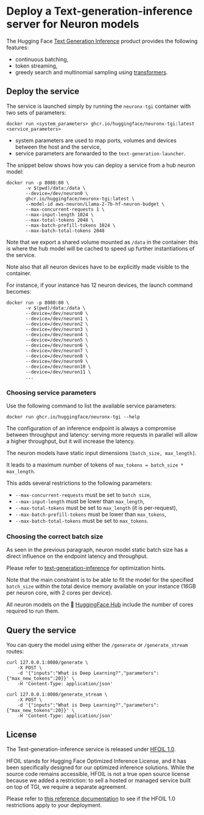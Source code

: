 <!---
Copyright 2023 The HuggingFace Team. All rights reserved.

Licensed under the Apache License, Version 2.0 (the "License");
you may not use this file except in compliance with the License.
You may obtain a copy of the License at

    http://www.apache.org/licenses/LICENSE-2.0

Unless required by applicable law or agreed to in writing, software
distributed under the License is distributed on an "AS IS" BASIS,
WITHOUT WARRANTIES OR CONDITIONS OF ANY KIND, either express or implied.
See the License for the specific language governing permissions and
limitations under the License.
-->
# Deploy a Text-generation-inference server for Neuron models

The Hugging Face [Text Generation Inference](https://github.com/huggingface/text-generation-inference) product provides the following features:

- continuous batching,
- token streaming,
- greedy search and multinomial sampling using [transformers](https://huggingface.co/docs/transformers/generation_strategies#customize-text-generation).


## Deploy the service

The service is launched simply by running the `neuronx-tgi` container with two sets of parameters:

```shell
docker run <system_parameters> ghcr.io/huggingface/neuronx-tgi:latest <service_parameters>
```

- system parameters are used to map ports, volumes and devices between the host and the service,
- service parameters are forwarded to the `text-generation-launcher`.

The snippet below shows how you can deploy a service from a hub neuron model:

```shell
docker run -p 8080:80 \
       -v $(pwd)/data:/data \
       --device=/dev/neuron0 \
       ghcr.io/huggingface/neuronx-tgi:latest \
       --model-id aws-neuron/Llama-2-7b-hf-neuron-budget \
       --max-concurrent-requests 1 \
       --max-input-length 1024 \
       --max-total-tokens 2048 \
       --max-batch-prefill-tokens 1024 \
       --max-batch-total-tokens 2048
```

Note that we export a shared volume mounted as `/data` in the container: this is where the hub model will be cached to
speed up further instantiations of the service.

Note also that all neuron devices have to be explicitly made visible to the container.

For instance, if your instance has 12 neuron devices, the launch command becomes:

```shell
docker run -p 8080:80 \
       -v $(pwd)/data:/data \
       --device=/dev/neuron0 \
       --device=/dev/neuron1 \
       --device=/dev/neuron2 \
       --device=/dev/neuron3 \
       --device=/dev/neuron4 \
       --device=/dev/neuron5 \
       --device=/dev/neuron6 \
       --device=/dev/neuron7 \
       --device=/dev/neuron8 \
       --device=/dev/neuron9 \
       --device=/dev/neuron10 \
       --device=/dev/neuron11 \
       ...
```

### Choosing service parameters

Use the following command to list the available service parameters:

```
docker run ghcr.io/huggingface/neuronx-tgi --help
```

The configuration of an inference endpoint is always a compromise between throughput and latency: serving more requests in parallel will allow a higher throughput, but it will increase the latency.

The neuron models have static input dimensions `[batch_size, max_length]`.

It leads to a maximum number of tokens of `max_tokens = batch_size * max_length`.

This adds several restrictions to the following parameters:

- `--max-concurrent-requests` must be set to `batch size`,
- `--max-input-length` must be lower than `max_length`,
- `--max-total-tokens` must be set to `max_length` (it is per-request),
- `--max-batch-prefill-tokens` must be lower than `max_tokens`,
- `--max-batch-total-tokens` must be set to `max_tokens`.

### Choosing the correct batch size

As seen in the previous paragraph, neuron model static batch size has a direct influence on the endpoint latency and throughput.

Please refer to [text-generation-inference](https://github.com/huggingface/text-generation-inference) for optimization hints.

Note that the main constraint is to be able to fit the model for the specified `batch_size` within the total device memory available
on your instance (16GB per neuron core, with 2 cores per device).

All neuron models on the 🤗 [HuggingFace Hub](https://huggingface.co/aws-neuron) include the number of cores required to run them.

## Query the service

You can query the model using either the `/generate` or `/generate_stream` routes:

```
curl 127.0.0.1:8080/generate \
    -X POST \
    -d '{"inputs":"What is Deep Learning?","parameters":{"max_new_tokens":20}}' \
    -H 'Content-Type: application/json'
```

```
curl 127.0.0.1:8080/generate_stream \
    -X POST \
    -d '{"inputs":"What is Deep Learning?","parameters":{"max_new_tokens":20}}' \
    -H 'Content-Type: application/json'
```

## License

The Text-generation-inference service is released under [HFOIL 1.0](https://github.com/huggingface/text-generation-inference/blob/bde25e62b33b05113519e5dbf75abda06a03328e/LICENSE).

HFOIL stands for Hugging Face Optimized Inference License, and it has been specifically designed for our optimized inference solutions. While the source code remains accessible, HFOIL is not a true open source license because we added a restriction: to sell a hosted or managed service built on top of TGI, we require a separate agreement.

Please refer to [this reference documentation](https://github.com/huggingface/text-generation-inference/issues/726) to see if the HFOIL 1.0 restrictions apply to your deployment.
